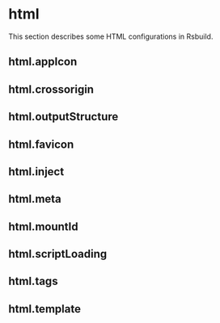 # html

This section describes some HTML configurations in Rsbuild.

## html.appIcon


<AppIcon />

## html.crossorigin


<Crossorigin />

## html.outputStructure


<OutputStructure />

## html.favicon


<Favicon />

## html.inject


<Inject />

## html.meta


<Meta />

## html.mountId


<MountId />

## html.scriptLoading


<ScriptLoading />

## html.tags


<Tags />

## html.template


<Template />

## html.templateParameters


<TemplateParameters />

## html.title


<Title />
